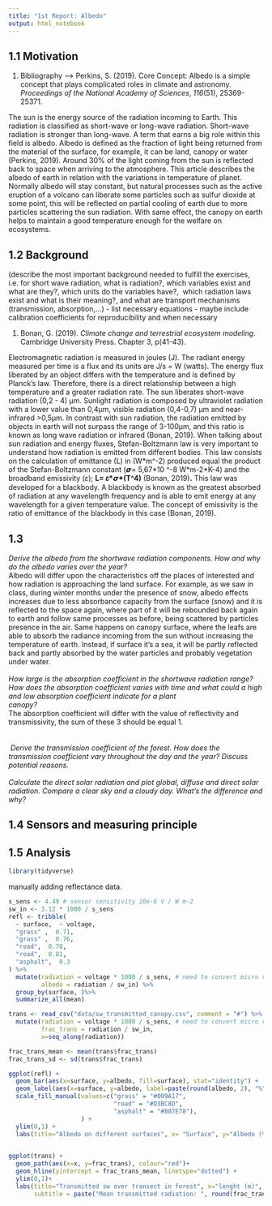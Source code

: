 ```yaml
---
title: "1st Report: Albedo"
output: html_notebook
---
```


## 1.1 Motivation

1.  Bibliography ---\> Perkins, S. (2019). Core Concept: Albedo is a simple concept that plays complicated roles in climate and astronomy. *Proceedings of the National Academy of Sciences*, *116*(51), 25369-25371.

The sun is the energy source of the radiation incoming to Earth. This radiation is classified as short-wave or long-wave radiation. Short-wave radiation is stronger than long-wave. A term that earns a big role within this field is albedo. Albedo is defined as the fraction of light being returned from the material of the surface, for example, it can be land, canopy or water (Perkins, 2019). Around 30% of the light coming from the sun is reflected back to space when arriving to the atmosphere. This article describes the albedo of earth in relation with the variations in temperature of planet. Normally albedo will stay constant, but natural processes such as the active eruption of a volcano can liberate some particles such as sulfur dioxide at some point, this will be reflected on partial cooling of earth due to more particles scattering the sun radiation. With same effect, the canopy on earth helps to maintain a good temperature enough for the welfare on ecosystems.

## 1.2 Background

(describe the most important background needed to fulfill the exercises, i.e. for short wave radiation, what is radiation?, which variables exist and what are they?, which units do the variables have?,  which radiation laws exist and what is their meaning?, and what are transport mechanisms (transmission, absorption,...) - list necessary equations - maybe include calibration coefficients for reproducibility and when necessary

1.  Bonan, G. (2019). *Climate change and terrestrial ecosystem modeling*. Cambridge University Press. Chapter 3, p(41-43).

Electromagnetic radiation is measured in joules (J). The radiant energy measured per time is a flux and its units are J/s = W (watts). The energy flux liberated by an object differs with the temperature and is defined by Planck's law. Therefore, there is a direct relationship between a high temperature and a greater radiation rate. The sun liberates short-wave radiation (0,2 - 4) µm. Sunlight radiation is composed by ultraviolet radiation with a lower value than 0,4µm, visible radiation (0,4-0,7) µm and near-infrared \>0,5µm. In contrast with sun radiation, the radiation emitted by objects in earth will not surpass the range of 3-100µm, and this ratio is known as long wave radiation or infrared (Bonan, 2019). When talking about sun radiation and energy fluxes, Stefan-Boltzmann law is very important to understand how radiation is emitted from different bodies. This law consists on the calculation of emittance (L) in (W\*m\^-2) produced equal the product of the Stefan-Boltzmann constant (𝞼= 5,67\*10 \^-8 W\*m-2\*K-4) and the broadband emissivity (𝜀); **L= 𝜀\*𝞼\*(T\^4)** (Bonan, 2019)**.** This law was developed for a blackbody. A blackbody is known as the greatest absorbed of radiation at any wavelength frequency and is able to emit energy at any wavelength for a given temperature value. The concept of emissivity is the ratio of emittance of the blackbody in this case (Bonan, 2019).

## 1.3

| *Derive the albedo from the shortwave radiation components. How and why do the albedo varies over the year?*
| Albedo will differ upon the characteristics off the places of interested and how radiation is approaching the land surface. For example, as we saw in class, during winter months under the presence of snow, albedo effects increases due to less absorbance capacity from the surface (snow) and it is reflected to the space again, where part of it will be rebounded back again to earth and follow same processes as before, being scattered by particles presence in the air. Same happens on canopy surface, where the leafs are able to absorb the radiance incoming from the sun without increasing the temperature of earth. Instead, if surface it's a sea, it will be partly reflected back and partly absorbed by the water particles and probably vegetation under water. 
| 
| *How large is the absorption coefficient in the shortwave radiation range? How does the absorption  coefficient varies with time and what could a high and low absorption coefficient indicate for a plant*
| *canopy?*
| The absorption coefficient will differ with the value of reflectivity and transmissivity, the sum of these 3 should be equal 1.
| 
| 
|  *Derive the transmission coefficient of the forest. How does the transmission coefficient vary throughout the day and the year? Discuss potential reasons.*
| 
| *Calculate the direct solar radiation and plot global, diffuse and direct solar radiation. Compare a clear sky and a cloudy day. What's the difference and why?*

## 1.4 Sensors and measuring principle

## 1.5 Analysis

```r
library(tidyverse)

```

manually adding reflectance data.

```r
s_sens <- 4.49 # sensor sensitivity 10e-6 V / W m-2
sw_in <- 3.12 * 1000 / s_sens
refl <- tribble(
  ~ surface,  ~ voltage,
  "grass" ,  0.71,
  "grass" ,  0.76,
  "road",  0.78,
  "road",  0.81,
  "asphalt",  0.3
) %>%
  mutate(radiation = voltage * 1000 / s_sens, # need to convert micro volts in mV
         albedo = radiation / sw_in) %>%
  group_by(surface, )%>%
  summarize_all(mean)
```

```r
trans <- read_csv("data/sw_transmitted_canopy.csv", comment = "#") %>%
  mutate(radiation = voltage * 1000 / s_sens, # need to convert micro volts in mV
         frac_trans = radiation / sw_in, 
         x=seq_along(radiation))

frac_trans_mean <- mean(trans$frac_trans)
frac_trans_sd <- sd(trans$frac_trans)
```

```r
ggplot(refl) +
  geom_bar(aes(x=surface, y=albedo, fill=surface), stat="identity") +
  geom_label(aes(x=surface, y=albedo, label=paste(round(albedo, 2), "%"))) +
  scale_fill_manual(values=c("grass" = "#009A17",
                             "road" = "#D3BC8D",
                             "asphalt" = "#807E78"),
                    ) +
  ylim(0,1) +
  labs(title="Albedo on different surfaces", x= "Surface", y="Albedo (%)")
 
```

```r
ggplot(trans) + 
  geom_path(aes(x=x, y=frac_trans), colour="red")+
  geom_hline(yintercept = frac_trans_mean, linetype="dotted") +
  ylim(0,1)+
  labs(title="Transmitted sw over transect in forest", x="lenght (m)", y="Fraction transmitted (%)",
       subtitle = paste("Mean transmitted radiation: ", round(frac_trans_mean, 2), ", Sd: ", round(frac_trans_sd,2)))
```
